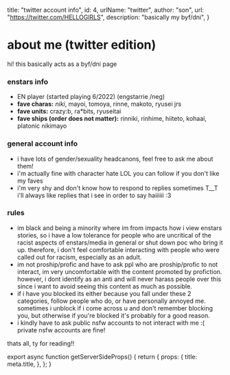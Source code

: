 
  title: "twitter account info",
  id: 4,
  urlName: "twitter",
  author: "son",
  url: "https://twitter.com/HELLOGlRLS",
  description: "basically my byf/dni",
}

# about me (twitter edition)

hi! this basically acts as a byf/dni page

### enstars info

- EN player (started playing 6/2022) (engstarrie /neg)
- **fave charas:** *niki*, mayoi, tomoya, rinne, makoto, ryusei jrs
- **fave units:** crazy:b, ra\*bits, ryuseitai
- **fave ships (order does not matter):** rinniki, rinhime, hiiteto, kohaai, platonic nikimayo

### general account info

- i have lots of gender/sexuality headcanons, feel free to ask me about them!
- i'm actually fine with character hate LOL you can follow if you don't like my faves
- i'm very shy and don't know how to respond to replies sometimes T__T i'll always like replies that i see in order to say haiiiiii :3

### rules 

- im black and being a minority where im from impacts how i view enstars stories, so i have a low tolerance for people who are uncritical of the racist aspects of enstars/media in general or shut down poc who bring it up. therefore, i don't feel comfortable interacting with people who were called out for racism, especially as an adult.
- im not proship/profic and have to ask ppl who are proship/profic to not interact, im very uncomfortable with the content promoted by profiction. however, i dont identify as an anti and will never harass people over this since i want to avoid seeing this content as much as possible.
- if i have you blocked its either because you fall under these 2 categories, follow people who do, or have personally annoyed me. sometimes i unblock if i come across u and don't remember blocking you, but otherwise if you're blocked it's probably for a good reason.
- i kindly have to ask public nsfw accounts to not interact with me :( private nsfw accounts are fine!

thats all, ty for reading!!

<CardCG src="https://static.wikia.nocookie.net/ensemble-stars/images/8/8a/%28Alluring_Fairytale%29_Niki_Shiina_CG2.png" alt="cute niki :3" />


export async function getServerSideProps() {
  return {
    props: {
      title: meta.title,
    },
  };
}

